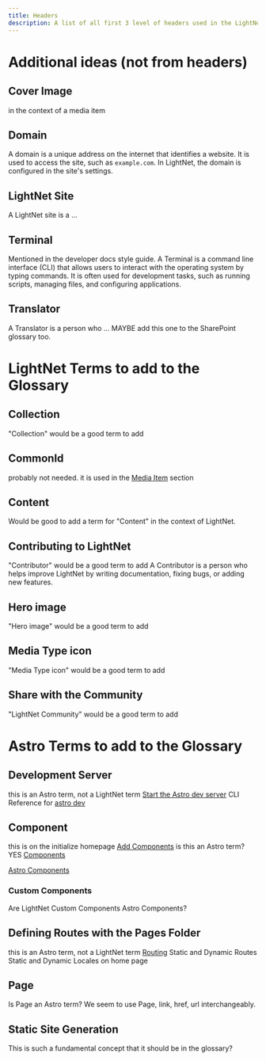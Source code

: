 ```yaml
---
title: Headers
description: A list of all first 3 level of headers used in the LightNet documentation. Generated using grep. It will be used to drive creation of the Glossary and deleted once done.
---
```


# Additional ideas (not from headers)

## Cover Image
in the context of a media item

## Domain
A domain is a unique address on the internet that identifies a website. It is used to access the site, such as `example.com`. In LightNet, the domain is configured in the site's settings.

## LightNet Site
A LightNet site is a ...

## Terminal
Mentioned in the developer docs style guide.
A Terminal is a command line interface (CLI) that allows users to interact with the operating system by typing commands. It is often used for development tasks, such as running scripts, managing files, and configuring applications.

## Translator
A Translator is a person who ...
MAYBE add this one to the SharePoint glossary too.

# LightNet Terms to add to the Glossary
## Collection
"Collection" would be a good term to add

## CommonId
probably not needed. it is used in the [Media Item](/content/media-items/#commonid) section

## Content
Would be good to add a term for "Content" in the context of LightNet.

## Contributing to LightNet
"Contributor" would be a good term to add
A Contributor is a person who helps improve LightNet by writing documentation, fixing bugs, or adding new features.

## Hero image
"Hero image" would be a good term to add

## Media Type icon
"Media Type icon" would be a good term to add

## Share with the Community
"LightNet Community" would be a good term to add


# Astro Terms to add to the Glossary
## Development Server
this is an Astro term, not a LightNet term
[Start the Astro dev server](https://docs.astro.build/en/develop-and-build/#start-the-astro-dev-server)
CLI Reference for [astro dev](https://docs.astro.build/en/reference/cli-reference/#astro-dev)

## Component
this is on the initialize homepage [Add Components](/build/pages/initialize-homepage#add-components)
is this an Astro term? YES
[Components](https://docs.astro.build/en/core-concepts/components/)

[Astro Components](https://docs.astro.build/en/basics/astro-components/)

### Custom Components
Are LightNet Custom Components Astro Components?

## Defining Routes with the Pages Folder
this is an Astro term, not a LightNet term
[Routing](https://docs.astro.build/en/guides/routing/)
Static and Dynamic Routes
Static and Dynamic Locales on home page

## Page
Is Page an Astro term?
We seem to use Page, link, href, url interchangeably.

## Static Site Generation
This is such a fundamental concept that it should be in the glossary?
